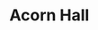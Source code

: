 
# Acorn Hall
<ProjectDetails
  floatRight
  region="Riverlands"
  house="House Smallwood"
  type="Castle"
  status="Completed"
  warp="undefined"
  projectLead="herm1456"
  dateStarted="2015-02-05T08:00:00+00:00"
  dateCompleted="2015-02-05T08:00:00+00:00"
/>
